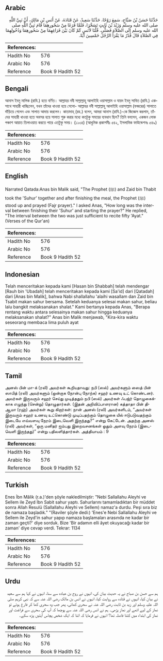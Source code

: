 ## Arabic


<div dir="rtl" lang="ar" style={{fontSize:'larger',backgroundColor:'#f8f9fa',padding:20}}>
حَدَّثَنَا حَسَنُ بْنُ صَبَّاحٍ، سَمِعَ رَوْحًا، حَدَّثَنَا سَعِيدٌ، عَنْ قَتَادَةَ، عَنْ أَنَسِ بْنِ مَالِكٍ، أَنَّ نَبِيَّ اللَّهِ صلى الله عليه وسلم وَزَيْدَ بْنَ ثَابِتٍ تَسَحَّرَا، فَلَمَّا فَرَغَا مِنْ سَحُورِهِمَا قَامَ نَبِيُّ اللَّهِ صلى الله عليه وسلم إِلَى الصَّلاَةِ فَصَلَّى‏.‏ قُلْنَا لأَنَسٍ كَمْ كَانَ بَيْنَ فَرَاغِهِمَا مِنْ سَحُورِهِمَا وَدُخُولِهِمَا فِي الصَّلاَةِ قَالَ قَدْرُ مَا يَقْرَأُ الرَّجُلُ خَمْسِينَ آيَةً‏.‏
</div>
<div style={{backgroundColor:'#f8f9fa',padding:20, marginBottom: 10}}><table> <thead> <tr> <th>References:</th> <th></th> </tr> </thead> <tbody><tr><td>Hadith No</td><td>576</td></tr><tr><td>Arabic No</td><td>576</td></tr><tr><td>Reference</td><td>Book 9 Hadith 52</td></tr></tbody></table></div>

## Bengali


<div dir="ltr" lang="bn" style={{fontSize:'larger',backgroundColor:'#f8f9fa',padding:20}}>
আনাস ইবনু মালিক (রাযি.) হতে বর্ণিত। আল্লাহর নবী সাল্লাল্লাহু আলাইহি ওয়াসাল্লাম ও যায়দ ইবনু সাবিত (রাযি.) একসাথে সাহারী খাচ্ছিলেন, যখন তাঁদের খাওয়া হয়ে গেলো- আল্লাহর নবী সাল্লাল্লাহু আলাইহি ওয়াসাল্লাম (ফজরের) সালাতে দাঁড়িয়ে গেলেন এবং সালাত আদায় করলেন। কাতাদাহ্ (রহ.) বলেন, আমরা আনাস (রাযি.)-কে জিজ্ঞেস করলাম, তাঁদের সাহারী খাওয়া হতে অবসর হয়ে সালাত শুরু করার মধ্যে কতটুকু সময়ের ব্যবধান ছিল? তিনি বললেন, একজন লোক পঞ্চাশ আয়াত তিলাওয়াত করতে পারে এতটুকু সময়। (১১৩৪) (আধুনিক প্রকাশনীঃ ৫৪২, ইসলামিক ফাউন্ডেশনঃ ৫৪৯)
</div>
<div style={{backgroundColor:'#f8f9fa',padding:20, marginBottom: 10}}><table> <thead> <tr> <th>References:</th> <th></th> </tr> </thead> <tbody><tr><td>Hadith No</td><td>576</td></tr><tr><td>Arabic No</td><td>576</td></tr><tr><td>Reference</td><td>Book 9 Hadith 52</td></tr></tbody></table></div>

## English


<div dir="ltr" lang="en" style={{fontSize:'larger',backgroundColor:'#f8f9fa',padding:20}}>
Narrated Qatada:Anas bin Malik said, "The Prophet (ﷺ) and Zaid bin Thabit took the 'Suhur' together and after finishing the meal, the Prophet (ﷺ) stood up and prayed (Fajr prayer)." I asked Anas, "How long was the interval between finishing their 'Suhur' and starting the prayer?" He replied, "The interval between the two was just sufficient to recite fifty 'Ayat." (Verses of the Qur'an)
</div>
<div style={{backgroundColor:'#f8f9fa',padding:20, marginBottom: 10}}><table> <thead> <tr> <th>References:</th> <th></th> </tr> </thead> <tbody><tr><td>Hadith No</td><td>576</td></tr><tr><td>Arabic No</td><td>576</td></tr><tr><td>Reference</td><td>Book 9 Hadith 52</td></tr></tbody></table></div>

## Indonesian


<div dir="ltr" lang="id" style={{fontSize:'larger',backgroundColor:'#f8f9fa',padding:20}}>
Telah menceritakan kepada kami [Hasan bin Shabbah] telah mendengar [Rauh bin 'Ubadah] telah menceritakan kepada kami [Sa'id] dari [Qatadah] dari [Anas bin Malik], bahwa Nabi shallallahu 'alaihi wasallam dan Zaid bin Tsabit makan sahur bersama. Setelah keduanya selesai makan sahur, beliau lalu bangkit melaksanakan shalat." Kami bertanya kepada Anas, "Berapa rentang waktu antara selesainya makan sahur hingga keduanya melaksanakan shalat?" Anas bin Malik menjawab, "Kira-kira waktu seseorang membaca lima puluh ayat
</div>
<div style={{backgroundColor:'#f8f9fa',padding:20, marginBottom: 10}}><table> <thead> <tr> <th>References:</th> <th></th> </tr> </thead> <tbody><tr><td>Hadith No</td><td>576</td></tr><tr><td>Arabic No</td><td>576</td></tr><tr><td>Reference</td><td>Book 9 Hadith 52</td></tr></tbody></table></div>

## Tamil


<div dir="ltr" lang="ta" style={{fontSize:'larger',backgroundColor:'#f8f9fa',padding:20}}>
அனஸ் பின் மா-க் (ரலி) அவர்கள் கூறியதாவது: நபி (ஸல்) அவர்களும் ஸைத் பின் ஸாபித் (ரலி) அவர்களும் (ஒன்றாக நோன்பு நோற்க) சஹர் உணவு உட் கொண்டனர். அவர்கள் இருவரும் சஹர் செய்து முடித்ததும் நபி (ஸல்) அவர்கள் ஃபஜ்ர் தொழுகைக்காக எழுந்து (சென்று) தொழுதார்கள். (இதன் அறிவிப்பாளரான) கத்தாதா பின் திஆமா (ரஹ்) அவர்கள் கூறு கிறார்கள்: நான் அனஸ் (ரலி) அவர்களிடம், “அவர்கள் இருவரும் சஹர் உணவு உட்கொண்டு முடிப்பதற்கும் தொழுகை யில் ஈடுபடுவதற்கும் இடையே எவ்வளவு நேரம் இடைவெளி இருந்தது?” என்று கேட்டேன். அதற்கு அனஸ் (ரலி) அவர்கள், “ஒரு மனிதர் ஐம்பது இறைவசனங்கள் ஓதும் அளவு நேரம் (இடைவெளி இருந்தது)” என்று பதிலளித்தார்கள். அத்தியாயம் : 9
</div>
<div style={{backgroundColor:'#f8f9fa',padding:20, marginBottom: 10}}><table> <thead> <tr> <th>References:</th> <th></th> </tr> </thead> <tbody><tr><td>Hadith No</td><td>576</td></tr><tr><td>Arabic No</td><td>576</td></tr><tr><td>Reference</td><td>Book 9 Hadith 52</td></tr></tbody></table></div>

## Turkish


<div dir="ltr" lang="tr" style={{fontSize:'larger',backgroundColor:'#f8f9fa',padding:20}}>
Enes İbn Mâlik (r.a.)'den şöyle nakledilmiştir: "Nebi Sallallahu Aleyhi ve Sellem ile Zeyd İbn Sabit sahur yaptı. Sahurlarını tamamladıktan bir müddet sonra Allah Resulü (Sallallahu Aleyhi ve Sellem) namaz'a durdu. Peşi sıra biz de namaza başladık." "(Raviler şöyle dedi:) 'Enes'e Nebi Sallallahu Aleyhi ve Sellem ile Zeyd'in sahur yapıp namaza başlamaları arasında ne kadar bir zaman geçti?' diye sorduk. Bize 'Bir adamın elli âyet okuyacağı kadar bir zaman' diye cevap verdi. Tekrar: 1134
</div>
<div style={{backgroundColor:'#f8f9fa',padding:20, marginBottom: 10}}><table> <thead> <tr> <th>References:</th> <th></th> </tr> </thead> <tbody><tr><td>Hadith No</td><td>576</td></tr><tr><td>Arabic No</td><td>576</td></tr><tr><td>Reference</td><td>Book 9 Hadith 52</td></tr></tbody></table></div>

## Urdu


<div dir="rtl" lang="ur" style={{fontSize:'larger',backgroundColor:'#f8f9fa',padding:20}}>
ہم سے حسن بن صباح نے یہ حدیث بیان کی، انہوں نے روح بن عبادہ سے سنا، انہوں نے کہا ہم سے سعید نے بیان کیا، انہوں نے قتادہ سے روایت کیا، انہوں نے انس بن مالک رضی اللہ عنہ سے کہ نبی کریم صلی اللہ علیہ وسلم اور زید بن ثابت رضی اللہ عنہ نے سحری کھائی، پھر جب وہ سحری کھا کر فارغ ہوئے تو نماز کے لیے اٹھے اور نماز پڑھی۔ ہم نے انس رضی اللہ عنہ سے پوچھا کہ آپ کی سحری سے فراغت اور نماز کی ابتداء میں کتنا فاصلہ تھا؟ انہوں نے فرمایا کہ اتنا کہ ایک شخص پچاس آیتیں پڑھ سکے۔
</div>
<div style={{backgroundColor:'#f8f9fa',padding:20, marginBottom: 10}}><table> <thead> <tr> <th>References:</th> <th></th> </tr> </thead> <tbody><tr><td>Hadith No</td><td>576</td></tr><tr><td>Arabic No</td><td>576</td></tr><tr><td>Reference</td><td>Book 9 Hadith 52</td></tr></tbody></table></div>